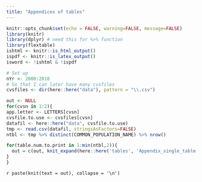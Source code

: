 ```yaml
---
title: "Appendices of tables"
---
```


<!-- Since the main file (index) had this, I don't need to repeat it. 
     But I do so that I can run this Rmd independently during debugging and development.
     I set all the output to FALSE. -->
     
```r
knitr::opts_chunk$set(echo = FALSE, warning=FALSE, message=FALSE)
library(knitr)
library(dplyr) # need this for %>% function
library(flextable)
ishtml <- knitr::is_html_output()
ispdf <- knitr::is_latex_output()
isword <- !ishtml & !ispdf
```

<!-- Specify the data here at top so it is easy to find.
     A better way to do this is to use parameterized Rmd. -->
     
<!-- I am adding the last commit date as the data date.
     That helps makes sure we all know what data were used. -->

```r
# Set up
nYr <- 2000:2010
# So that I can later have many cvsfiles
cvsfiles <- dir(here::here("data"), pattern = "\\.csv")
```

```r
out <- NULL
for(cvsn in 1:2){
app.letter <- LETTERS[cvsn]
cvsfile.to.use <- cvsfiles[cvsn]
datafil <- here::here("data", cvsfile.to.use)
tmp <- read.csv(datafil, stringsAsFactors=FALSE)
ntbl <- tmp %>% distinct(COMMON_POPULATION_NAME) %>% nrow()

for(table.num.to.print in 1:min(ntbl,2)){
  out = c(out, knit_expand(here::here('tables', 'Appendix_single_table.Rmd')))
}
}
```
`r paste(knit(text = out), collapse = '\n')`

